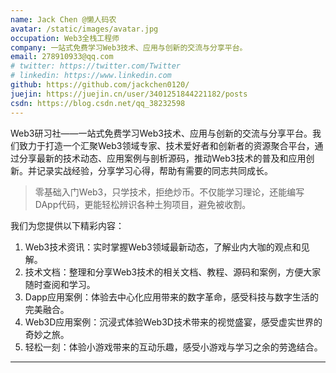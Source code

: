 ```yaml
---
name: Jack Chen @懒人码农
avatar: /static/images/avatar.jpg
occupation: Web3全栈工程师
company: 一站式免费学习Web3技术、应用与创新的交流与分享平台。
email: 278910933@qq.com
# twitter: https://twitter.com/Twitter
# linkedin: https://www.linkedin.com
github: https://github.com/jackchen0120/
juejin: https://juejin.cn/user/3401251844221182/posts
csdn: https://blog.csdn.net/qq_38232598
---
```


Web3研习社——一站式免费学习Web3技术、应用与创新的交流与分享平台。我们致力于打造一个汇聚Web3领域专家、技术爱好者和创新者的资源聚合平台，通过分享最新的技术动态、应用案例与剖析源码，推动Web3技术的普及和应用创新。并记录实战经验，分享学习心得，帮助有需要的同志共同成长。

> 零基础入门Web3，只学技术，拒绝炒币。不仅能学习理论，还能编写DApp代码，更能轻松辨识各种土狗项目，避免被收割。

我们为您提供以下精彩内容：

1. Web3技术资讯：实时掌握Web3领域最新动态，了解业内大咖的观点和见解。
2. 技术文档：整理和分享Web3技术的相关文档、教程、源码和案例，方便大家随时查阅和学习。
3. Dapp应用案例：体验去中心化应用带来的数字革命，感受科技与数字生活的完美融合。
4. Web3D应用案例：沉浸式体验Web3D技术带来的视觉盛宴，感受虚实世界的奇妙之旅。
5. 轻松一刻：体验小游戏带来的互动乐趣，感受小游戏与学习之余的劳逸结合。

---
